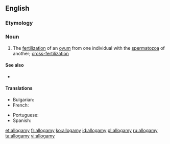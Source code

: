 ==English==
{{wikipedia}}

===Etymology===
{{confix|allo|gamy|lang=en}}

===Noun===
{{en-noun|-}}

# {{label|en|biology}} The [[fertilization]] of an [[ovum]] from one individual with the [[spermatozoa]] of another; [[cross-fertilization]]

====See also====
* {{l|en|autogamy}}

====Translations====
{{trans-top|fertilization}}
* Bulgarian: {{t|bg|кръстосано опрашване}}
* French: {{t+|fr|allogamie}}
{{trans-mid}}
* Portuguese: {{t|pt|alogamia|f}}
* Spanish: {{t|es|alogamia|f}}
{{trans-bottom}}

[[et:allogamy]]
[[fr:allogamy]]
[[ko:allogamy]]
[[id:allogamy]]
[[pl:allogamy]]
[[ru:allogamy]]
[[ta:allogamy]]
[[vi:allogamy]]
